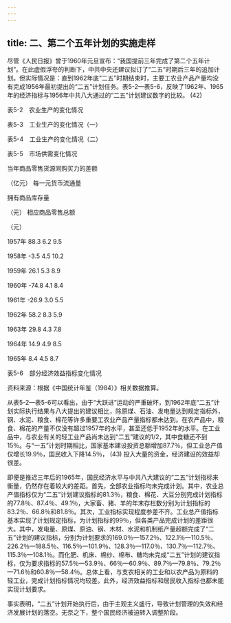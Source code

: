 ```yaml
---
---
---
```

title: 二、第二个五年计划的实施走样
---




尽管《人民日报》曾于1960年元旦宣布：“我国提前三年完成了第二个五年计划”。在此虚假浮夸的判断下，中共中央还建议拟订了“二五”时期后三年的追加计划。但实际情况是：直到1962年底“二五”时期结束时，主要工农业产品产量均没有完成1956年最初提出的“二五”计划任务。表5-2—表5-6，反映了1962年、1965年的经济指标与1956年中共八大通过的“二五”计划建议数字的比较。 (42)

表5-2　农业生产的变化情况



表5-3　工业生产的变化情况（一）



表5-4　工业生产的变化情况（二）



表5-5　市场供需变化情况

当年商品零售货源同购买力的差额

（亿元） 每一元货币流通量

拥有商品库存量

（元） 相应商品零售总额

（元）

1957年 88.3 6.2 9.5

1958年 -3.5 4.5 10.2

1959年 26.1 5.3 8.9

1960年 -74.8 4.1 8.4

1961年 -26.9 3.0 5.5

1962年 58.2 8.3 5.9

1963年 29.8 4.3 7.8

1964年 14.9 4.9 8.5

1965年 8.4 4.5 8.7

表5-6　部分经济效益指标变化情况



资料来源：根据《中国统计年鉴（1984）》相关数据推算。

从表5-2—表5-6可以看出，由于“大跃进”运动的严重破坏，到1962年底“二五”计划实际执行结果与八大提出的建议相比，除原煤、石油、发电量达到规定指标外，钢、水泥、粮食、棉花等许多重要工农业产品产量指标都未达到。在农产品中，粮食、棉花的产量不仅没有超过1957年的水平，甚至还低于1952年的水平。在工业品中，与农业有关的轻工业产品尚未达到“二五”建议的1/2，其中食糖还不到15％。与“一五”计划时期相比，国家基本建设投资总额增加87.7％，但工业总产值仅增长19.9％，国民收入下降14.5％， (43) 投入大量的资金，经济建设的效益却很差。

即便是推迟三年后的1965年，国民经济水平与中共八大建议的“二五”计划指标来衡量，仍然存在着较大的差距。首先，全部农业指标均未完成计划。其中，农业总产值指标仅为“二五”计划建议指标的81.3％，粮食、棉花、大豆分别完成计划指标的77.8％、87.4％、49.1％，大家畜、猪、羊的年末存栏数分别为计划指标的83.2％、66.8％和81.8％。其次，工业指标实现程度参差不齐。工业总产值指标基本实现了计划规定指标，为计划指标的99％，但各类产品完成计划的差距很大。其中，发电量、原煤、原油、钢、木材、水泥和机制纸产量超额完成了“二五”计划的建议指标，分别为计划要求的169.0％—157.2％、122.1％—110.5％、226.2％—188.5％、116.5％—101.9％、128.3％—117.0％、130.7％—112.7％、115.3％—108.1％。而化肥、机床、棉纱、棉布、糖均未完成“二五”计划的建议指标，仅为要求指标的57.5％—53.9％、66％—60.9％、89.7％—79.8％、79.2％—71.6％和60.8％—58.4％。总体上看，与支农相关的工业和以农产品为原料的轻工业，完成计划指标情况均较差。此外，经济效益指标和居民收入指标也都未能实现计划要求。

事实表明，“二五”计划开始执行后，由于主观主义盛行，导致计划管理的失效和经济发展计划的落空。无奈之下，整个国民经济被迫转入调整阶段。